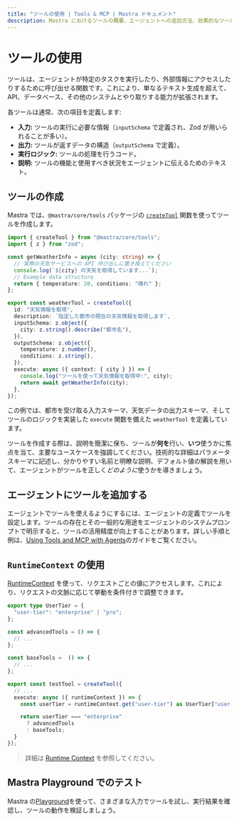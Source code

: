 ```yaml
---
title: "ツールの使用 | Tools & MCP | Mastra ドキュメント"
description: Mastra におけるツールの概要、エージェントへの追加方法、効果的なツール設計のベストプラクティスを解説します。
---
```




# ツールの使用

ツールは、エージェントが特定のタスクを実行したり、外部情報にアクセスしたりするために呼び出せる関数です。これにより、単なるテキスト生成を超えて、API、データベース、その他のシステムとやり取りする能力が拡張されます。

各ツールは通常、次の項目を定義します:

- **入力:** ツールの実行に必要な情報（`inputSchema` で定義され、Zod が用いられることが多い）。
- **出力:** ツールが返すデータの構造（`outputSchema` で定義）。
- **実行ロジック:** ツールの処理を行うコード。
- **説明:** ツールの機能と使用すべき状況をエージェントに伝えるためのテキスト。

## ツールの作成

Mastra では、`@mastra/core/tools` パッケージの [`createTool`](/reference/tools/create-tool) 関数を使ってツールを作成します。

```typescript filename="src/mastra/tools/weatherInfo.ts" copy
import { createTool } from "@mastra/core/tools";
import { z } from "zod";

const getWeatherInfo = async (city: string) => {
  // 実際の天気サービスへの API 呼び出しに置き換えてください
  console.log(`${city} の天気を取得しています...`);
  // Example data structure
  return { temperature: 20, conditions: "晴れ" };
};

export const weatherTool = createTool({
  id: "天気情報を取得",
  description: `指定した都市の現在の天気情報を取得します`,
  inputSchema: z.object({
    city: z.string().describe("都市名"),
  }),
  outputSchema: z.object({
    temperature: z.number(),
    conditions: z.string(),
  }),
  execute: async ({ context: { city } }) => {
    console.log("ツールを使って天気情報を取得中:", city);
    return await getWeatherInfo(city);
  },
});
```

この例では、都市を受け取る入力スキーマ、天気データの出力スキーマ、そしてツールのロジックを実装した `execute` 関数を備えた `weatherTool` を定義しています。

ツールを作成する際は、説明を簡潔に保ち、ツールが**何を**行い、**いつ**使うかに焦点を当て、主要なユースケースを強調してください。技術的な詳細はパラメータスキーマに記述し、分かりやすい名前と明瞭な説明、デフォルト値の解説を用いて、エージェントがツールを正しく*どのように*使うかを導きましょう。


## エージェントにツールを追加する

エージェントでツールを使えるようにするには、エージェントの定義でツールを設定します。ツールの存在とその一般的な用途をエージェントのシステムプロンプトで明示すると、ツールの活用精度が向上することがあります。詳しい手順と例は、[Using Tools and MCP with Agents](/docs/agents/using-tools-and-mcp#add-tools-to-an-agent)のガイドをご覧ください。

## `RuntimeContext` の使用

[RuntimeContext](../server-db/runtime-context.mdx) を使って、リクエストごとの値にアクセスします。これにより、リクエストの文脈に応じて挙動を条件付きで調整できます。

```typescript filename="src/mastra/tools/test-tool.ts" showLineNumbers
export type UserTier = {
  "user-tier": "enterprise" | "pro";
};

const advancedTools = () => {
  // ...
};

const baseTools =  () => {
  // ...
};

export const testTool = createTool({
  // ...
  execute: async ({ runtimeContext }) => {
    const userTier = runtimeContext.get("user-tier") as UserTier["user-tier"];

    return userTier === "enterprise"
      ? advancedTools
      : baseTools;
  }
});
```

> 詳細は [Runtime Context](../server-db/runtime-context.mdx) を参照してください。


## Mastra Playground でのテスト

Mastra の[Playground](../server-db/local-dev-playground.mdx)を使って、さまざまな入力でツールを試し、実行結果を確認し、ツールの動作を検証しましょう。